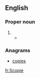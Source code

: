 {{also|scopie}}
==English==

===Proper noun===
{{en-proper noun}}

# {{obsolete spelling of|Skopje|lang=en}}
#* {{quote-book
|year=1917
|author=D. Misheff
|title=The Truth About Macedonia
|url=http://books.google.com/books?id=peQ4AAAAIAAJ
|publisher=Pochon-Jent & Bühler
|page=25
|passage=In '''Scopie''' there are three Bulgarian schools; the two have about 60 scholars each, and the third, the largest of the three, has more than 100 scholars.}}

===Anagrams===
* [[copies#English|copies]]

[[fr:Scopie]]